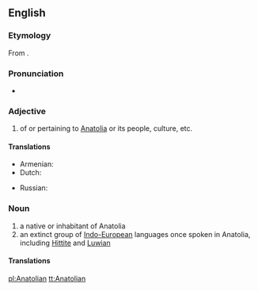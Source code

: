==English==
{{wikipedia}}

===Etymology===
From {{suffix|Anatolia|an|lang=en}}.

===Pronunciation=== 
* {{a|UK}} {{IPA|/anəˈtəʊlɪən/|lang=en}} 

===Adjective===
{{en-adj|-}}

# of or pertaining to [[Anatolia]] or its people, culture, etc.

====Translations====
{{trans-top|of or pertaining to Anatolia or its people, culture, etc.}}
* Armenian: {{t-|hy|անատոլիական|tr=anatoliakan|sc=Armn}}
* Dutch: {{t-|nl|Anatolisch}}
{{trans-mid}}
* Russian: {{t-|ru|анатолийский|sc=Cyrl}}
{{trans-bottom}}

===Noun===
{{en-noun}}

# a native or inhabitant of Anatolia
# an extinct group of [[Indo-European]] languages once spoken in Anatolia, including [[Hittite]] and [[Luwian]]

====Translations====
{{trans-top|native or inhabitant of Anatolia}}
{{trans-mid}}
{{trans-bottom}}
{{trans-top|group of languages}}
{{trans-mid}}
{{trans-bottom}}

[[pl:Anatolian]]
[[tt:Anatolian]]